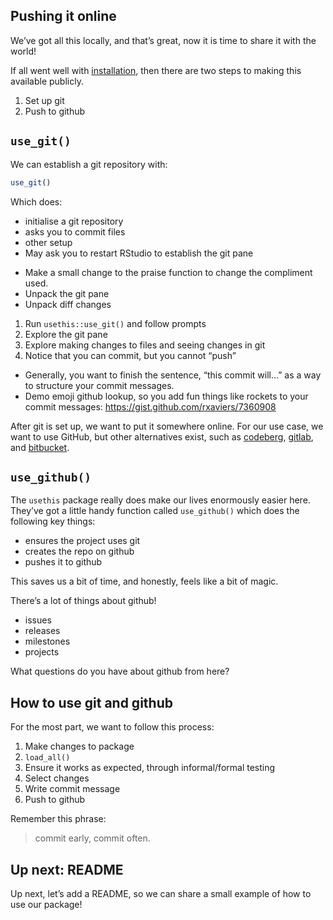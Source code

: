 ## Pushing it online

We've got all this locally, and that's great, now it is time to share it with the world!

If all went well with [installation](installation), then there are two steps to making this available publicly.

1. Set up git
2. Push to github

## `use_git()`

We can establish a git repository with:

```r
use_git()
```

Which does:

- initialise a git repository
- asks you to commit files
- other setup
- May ask you to restart RStudio to establish the git pane

:::{.callout-note title="Demo: Using git"}

- Make a small change to the praise function to change the compliment used.
- Unpack the git pane
- Unpack diff changes

:::

:::{.callout-tip title="Your Turn: `use_git()`"}

1. Run `usethis::use_git()` and follow prompts
1. Explore the git pane
1. Explore making changes to files and seeing changes in git
1. Notice that you can commit, but you cannot "push"

:::


:::{.callout-note title="Demo: This commit will..."}

- Generally, you want to finish the sentence, "this commit will..." as a way to structure your commit messages.
- Demo emoji github lookup, so you add fun things like rockets to your commit messages: <https://gist.github.com/rxaviers/7360908>

:::

After git is set up, we want to put it somewhere online. For our use case, we want to use GitHub, but other alternatives exist, such as [codeberg](https://codeberg.org/), [gitlab](https://about.gitlab.com/), and [bitbucket](https://bitbucket.org/product/).

## `use_github()`

The `usethis` package really does make our lives enormously easier here. They've got a little handy function called `use_github()` which does the following key things:

- ensures the project uses git
- creates the repo on github
- pushes it to github

This saves us a bit of time, and honestly, feels like a bit of magic.

::: {.callout-tip title="Demo: Features of GitHub"}

There's a lot of things about github!

 - issues
 - releases
 - milestones
 - projects

What questions do you have about github from here?

:::

## How to use git and github

For the most part, we want to follow this process:

1. Make changes to package
2. `load_all()`
3. Ensure it works as expected, through informal/formal testing
4. Select changes 
5. Write commit message
6. Push to github

Remember this phrase: 

> commit early, commit often.

## Up next: README

Up next, let's add a README, so we can share a small example of how to use our package!
